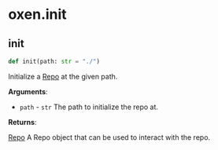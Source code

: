 <a id="oxen.init"></a>

# oxen.init

<a id="oxen.init.init"></a>

## init

```python
def init(path: str = "./")
```

Initialize a [Repo](/python-api/repo) at the given path.

**Arguments**:

- `path` - `str`
  The path to initialize the repo at.

**Returns**:

  [Repo](/python-api/repo)
  A Repo object that can be used to interact with the repo.

